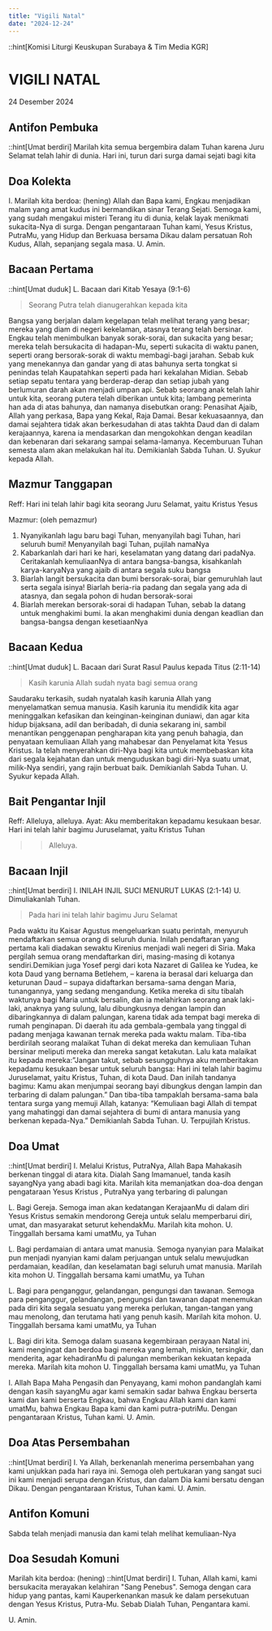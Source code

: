 ```yaml
---
title: "Vigili Natal"
date: "2024-12-24"
---
```


::hint[Komisi Liturgi Keuskupan Surabaya & Tim Media KGR]
# VIGILI NATAL
24 Desember 2024

## Antifon Pembuka
::hint[Umat berdiri]
Marilah kita semua bergembira dalam Tuhan karena Juru Selamat telah lahir di dunia. Hari ini, turun dari surga damai sejati bagi kita


## Doa Kolekta
I. Marilah kita berdoa: (hening)
Allah dan Bapa kami, Engkau menjadikan malam yang amat kudus ini bermandikan sinar Terang Sejati. Semoga kami, yang sudah mengakui misteri Terang itu di dunia, kelak layak menikmati sukacita-Nya di surga. Dengan pengantaraan Tuhan kami, Yesus Kristus, PutraMu, yang Hidup dan Berkuasa bersama Dikau dalam persatuan Roh Kudus, Allah, sepanjang segala masa. 
U. Amin.

## Bacaan Pertama
::hint[Umat duduk]
L. Bacaan dari Kitab Yesaya (9:1-6)    
>  Seorang Putra telah dianugerahkan kepada kita

Bangsa yang berjalan dalam kegelapan telah melihat terang yang besar; mereka yang diam di negeri kekelaman, atasnya terang telah bersinar. Engkau telah menimbulkan banyak sorak-sorai, dan sukacita yang besar; mereka telah bersukacita di hadapan-Mu, seperti sukacita di waktu panen, seperti orang bersorak-sorak di waktu membagi-bagi jarahan. Sebab kuk yang menekannya dan gandar yang di atas bahunya serta tongkat si penindas telah Kaupatahkan seperti pada hari kekalahan Midian. Sebab setiap sepatu tentara yang berderap-derap dan setiap jubah yang berlumuran darah akan menjadi umpan api. Sebab seorang anak telah lahir untuk kita, seorang putera telah diberikan untuk kita; lambang pemerinta  han ada di atas bahunya, dan namanya disebutkan orang: Penasihat Ajaib, Allah yang perkasa, Bapa yang Kekal, Raja Damai. Besar kekuasaannya, dan damai sejahtera tidak akan berkesudahan di atas takhta Daud dan di dalam kerajaannya, karena ia mendasarkan dan mengokohkan dengan keadilan dan kebenaran dari sekarang sampai selama-lamanya. Kecemburuan Tuhan semesta alam akan melakukan hal itu.
Demikianlah Sabda Tuhan.
U. Syukur kepada Allah.

## Mazmur Tanggapan
Reff: Hari ini telah lahir bagi kita seorang Juru Selamat, yaitu Kristus Yesus

Mazmur: (oleh pemazmur)
1. Nyanyikanlah lagu baru bagi Tuhan, menyanyilah bagi Tuhan, hari seluruh bumi! Menyanyilah bagi Tuhan, pujilah namaNya
2. Kabarkanlah dari hari ke hari, keselamatan yang datang dari padaNya. Ceritakanlah kemuliaanNya di antara bangsa-bangsa, kisahkanlah karya-karyaNya yang ajaib di antara segala suku bangsa
3. Biarlah langit bersukacita dan bumi bersorak-sorai, biar gemuruhlah laut serta segala isinya! Biarlah beria-ria padang dan segala yang ada di atasnya, dan segala pohon di hudan bersorak-sorai
4. Biarlah merekan bersorak-sorai di hadapan Tuhan, sebab Ia datang untuk menghakimi bumi. Ia akan menghakimi dunia dengan keadlian dan bangsa-bangsa dengan kesetiaanNya

## Bacaan Kedua
::hint[Umat duduk]
L. Bacaan dari Surat Rasul Paulus kepada Titus (2:11-14)
> Kasih karunia Allah sudah nyata bagi semua orang

Saudaraku terkasih, sudah nyatalah kasih karunia Allah yang menyelamatkan semua manusia. Kasih karunia itu mendidik kita agar meninggalkan kefasikan dan keinginan-keinginan duniawi, dan agar kita hidup bijaksana, adil dan beribadah, di dunia sekarang ini, sambil menantikan penggenapan pengharapan kita yang penuh bahagia, dan penyataan kemuliaan Allah yang mahabesar dan Penyelamat kita Yesus Kristus. Ia telah menyerahkan diri-Nya bagi kita untuk membebaskan kita dari segala kejahatan dan untuk menguduskan bagi diri-Nya suatu umat, milik-Nya sendiri, yang rajin berbuat baik.
Demikianlah Sabda Tuhan.
U. Syukur kepada Allah.

## Bait Pengantar Injil
Reff: Alleluya, alleluya.
Ayat: Aku memberitakan kepadamu kesukaan besar. Hari ini telah lahir bagimu Juruselamat, yaitu Kristus Tuhan
>> Alleluya.

## Bacaan Injil
::hint[Umat berdiri]
I. INILAH INJIL SUCI MENURUT LUKAS (2:1-14)
U. Dimuliakanlah Tuhan.
> Pada hari ini telah lahir bagimu Juru Selamat

Pada waktu itu Kaisar Agustus mengeluarkan suatu perintah, menyuruh mendaftarkan semua orang di seluruh dunia. Inilah pendaftaran yang pertama kali diadakan sewaktu Kirenius menjadi wali negeri di Siria. Maka pergilah semua orang mendaftarkan diri, masing-masing di kotanya sendiri.Demikian juga Yosef pergi dari kota Nazaret di Galilea ke Yudea, ke kota Daud yang bernama Betlehem, – karena ia berasal dari keluarga dan keturunan Daud – supaya didaftarkan bersama-sama dengan Maria, tunangannya, yang sedang mengandung. Ketika mereka di situ tibalah waktunya bagi Maria untuk bersalin, dan ia melahirkan seorang anak laki-laki, anaknya yang sulung, lalu dibungkusnya dengan lampin dan dibaringkannya di dalam palungan, karena tidak ada tempat bagi mereka di rumah penginapan. Di daerah itu ada gembala-gembala yang tinggal di padang menjaga kawanan ternak mereka pada waktu malam. Tiba-tiba berdirilah seorang malaikat Tuhan di dekat mereka dan kemuliaan Tuhan bersinar meliputi mereka dan mereka sangat ketakutan. Lalu kata malaikat itu kepada mereka:”Jangan takut, sebab sesungguhnya aku memberitakan kepadamu kesukaan besar untuk seluruh bangsa: Hari ini telah lahir bagimu Juruselamat, yaitu Kristus, Tuhan, di kota Daud. Dan inilah tandanya bagimu: Kamu akan menjumpai seorang bayi dibungkus dengan lampin dan terbaring di dalam palungan.” Dan tiba-tiba tampaklah bersama-sama bala tentara surga yang memuji Allah, katanya: “Kemuliaan bagi Allah di tempat yang mahatinggi dan damai sejahtera di bumi di antara manusia yang berkenan kepada-Nya.”
Demikianlah Sabda Tuhan.
U. Terpujilah Kristus.

## Doa Umat
::hint[Umat berdiri]
I. Melalui Kristus, PutraNya, Allah Bapa Mahakasih berkenan tinggal di atara kita. Dialah Sang Imamanuel, tanda kasih sayangNya yang abadi bagi kita. Marilah kita memanjatkan doa-doa dengan pengataraan Yesus Kristus , PutraNya yang terbaring di palungan

L. Bagi Gereja. Semoga iman akan kedatangan KerajaanMu di dalam diri Yesus Kristus semakin mendorong Gereja untuk selalu memperbarui diri, umat, dan masyarakat seturut kehendakMu. Marilah kita mohon.
U. Tinggallah bersama kami umatMu, ya Tuhan

L. Bagi perdamaian di antara umat manusia. Semoga nyanyian para Malaikat pun menjadi nyanyian kami dalam perjuangan untuk selalu mewujudkan perdamaian, keadilan, dan keselamatan bagi seluruh umat manusia. Marilah kita mohon
U. Tinggallah bersama kami umatMu, ya Tuhan

L. Bagi para penganggur, gelandangan, pengungsi dan tawanan. Semoga para penganggur, gelandangan, pengungsi dan tawanan dapat menemukan pada diri kita segala sesuatu yang mereka perlukan, tangan-tangan yang mau menolong, dan terutama hati yang penuh kasih. Marilah kita mohon. 
U. Tinggallah bersama kami umatMu, ya Tuhan

L. Bagi diri kita. Semoga dalam suasana kegembiraan perayaan Natal ini, kami mengingat dan berdoa bagi mereka yang lemah, miskin, tersingkir, dan menderita, agar kehadiranMu di palungan memberikan kekuatan kepada mereka. Marilah kita mohon
U. Tinggallah bersama kami umatMu, ya Tuhan

I. Allah Bapa Maha Pengasih dan Penyayang, kami mohon pandanglah kami dengan kasih sayangMu agar kami semakin sadar bahwa Engkau berserta kami dan kami berserta Engkau, bahwa Engkau Allah kami dan kami umatMu, bahwa Engkau Bapa kami dan kami putra-putriMu. Dengan pengantaraan Kristus, Tuhan kami.
U. Amin.

## Doa Atas Persembahan
::hint[Umat berdiri]
I. Ya Allah, berkenanlah menerima persembahan yang kami unjukkan pada hari raya ini. Semoga oleh pertukaran yang sangat suci ini kami menjadi serupa dengan Kristus, dan dalam Dia kami bersatu dengan Dikau. Dengan pengantaraan Kristus, Tuhan kami. 
U. Amin.

## Antifon Komuni
Sabda telah menjadi manusia dan kami telah melihat kemuliaan-Nya

## Doa Sesudah Komuni
Marilah kita berdoa: (hening)
::hint[Umat berdiri]
I. Tuhan, Allah kami, kami bersukacita merayakan kelahiran "Sang Penebus". Semoga dengan cara hidup yang pantas, kami Kauperkenankan masuk ke dalam persekutuan dengan Yesus Kristus, Putra-Mu. Sebab Dialah Tuhan, Pengantara kami. 

U. Amin.
